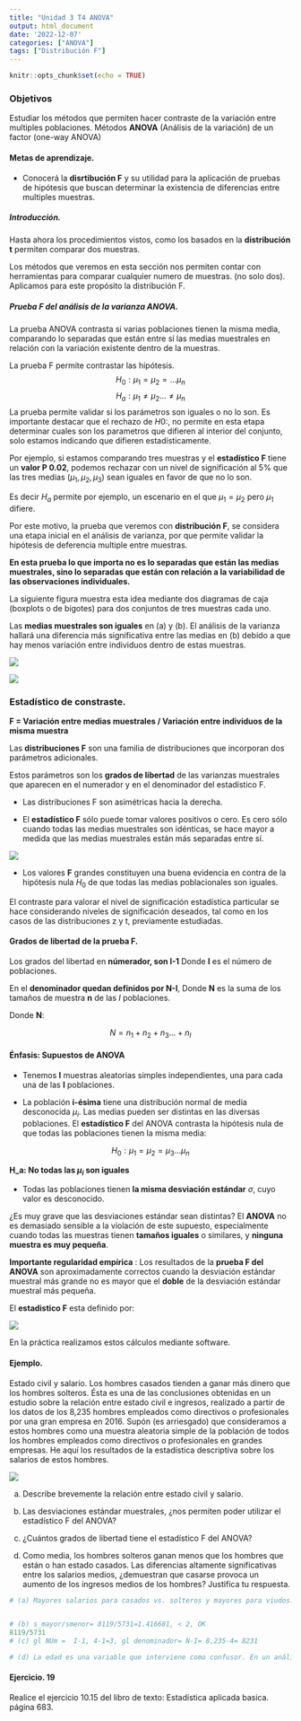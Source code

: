 ```yaml
---
title: "Unidad 3 T4 ANOVA"
output: html_document
date: '2022-12-07'
categories: ["ANOVA"]
tags: ["Distribución F"]
---
```



```r
knitr::opts_chunk$set(echo = TRUE)
```

### Objetivos

Estudiar los métodos que permiten hacer contraste de la variación entre multiples poblaciones. Métodos **ANOVA** (Análisis de la variación) de un factor (one-way ANOVA)

#### Metas de aprendizaje.

+ Conocerá la **disrtibución F**  y su utilidad para la aplicación de pruebas de hipótesis que buscan determinar la existencia de diferencias entre multiples muestras. 


##### Introducción. 

Hasta ahora los procedimientos  vistos, como los basados en la **distribución t**  permiten comparar dos muestras. 


Los métodos que  veremos en esta sección nos permiten contar con herramientas para comparar cualquier numero de muestras. (no solo dos). Aplicamos para este propósito la distribución F. 



##### Prueba F del análisis de la varianza ANOVA.

La prueba ANOVA contrasta si varias poblaciones tienen la misma media, comparando lo separadas que están entre sí las medias muestrales en relación con la variación existente dentro de la
muestras.

La prueba F permite contrastar las hipótesis. $$H_0: \mu_1=\mu_2= ...\mu_n$$
$$H_a:\mu_1\neq \mu_2...\neq \mu_n$$
La prueba permite validar si los parámetros son iguales o no lo son.  Es importante destacar que el rechazo de $H0:$, no permite en esta etapa determinar cuales son los parametros que difieren al interior del conjunto, solo estamos indicando que  difieren estadísticamente. 

Por ejemplo, si estamos comparando tres muestras y el **estadístico F** tiene un **valor P 0.02**, podemos rechazar con un nivel de significación al $5\%$ que las tres medias  ($\mu_1, \mu_2,\mu_3$) sean iguales en favor de que no lo son. 

Es decir $H_a$ permite por ejemplo, un escenario en el que  $\mu_1=\mu_2$ pero $\mu_1$ difiere.     

Por este motivo, la prueba que veremos con **distribución F**, se considera una etapa inicial en el análisis de varianza, por que permite validar la hipótesis de deferencia multiple entre muestras. 



**En esta prueba lo que importa no es lo separadas que están las medias muestrales, sino lo separadas que están con relación a la variabilidad de las observaciones individuales.**




La siguiente figura muestra esta idea mediante dos diagramas de caja (boxplots o de bigotes) para dos conjuntos de tres muestras cada uno. 

Las **medias muestrales son iguales** en (a) y (b). El análisis de la varianza hallará una diferencia más significativa entre las medias en (b) debido a que hay menos variación entre individuos dentro de estas muestras.

![](/img/ANOVA.jpg)


![](/img/separados.jpg)

### Estadístico de constraste.



**F = Variación entre medias muestrales / Variación entre individuos de la misma muestra**

Las **distribuciones F** son una familia de distribuciones que incorporan dos parámetros adicionales.  

Estos parámetros son los **grados de libertad** de las varianzas muestrales que aparecen en el numerador y en el denominador del estadístico F.
 
+ Las distribuciones F son asimétricas hacia la derecha.

+ El **estadístico F** sólo puede tomar valores positivos o cero. Es cero sólo cuando todas las medias muestrales son idénticas, se hace mayor a medida que las medias muestrales están más separadas entre sí.

![](/img/fs.jpg)

+ Los valores **F** grandes constituyen una
buena evidencia en contra de la hipótesis nula $H_0$ de que todas las medias poblacionales son iguales.

El contraste para valorar el nivel de significación estadística particular se hace considerando niveles de significación deseados, tal como en los casos de las distribuciones z y t, previamente estudiadas.


#### Grados de libertad de la prueba F.

Los grados del libertad en **númerador, son  I-1**  Donde  **I** es el número de poblaciones. 

En el **denominador quedan definidos por N-I**, Donde  **N** es la suma  de los tamaños de muestra **n** de las *I* poblaciones.

Donde **N**: 

$$N=n_1+n_2+n_3...+n_I$$


#### Énfasis: Supuestos de ANOVA


+ Tenemos **I** muestras aleatorias simples independientes, una para
cada una de las **I** poblaciones.


+ La población **i-ésima** tiene una distribución normal de media desconocida $\mu_i$. Las medias pueden ser distintas en las diversas poblaciones. El **estadístico F** del ANOVA contrasta la hipótesis nula de que todas las poblaciones tienen la misma media:

$$H_0: \mu_1 =\mu_2 =\mu_3...\mu_n$$

**H_a: No todas las $\mu_i$ son iguales**

+ Todas las poblaciones tienen **la misma desviación estándar** $\sigma$, cuyo valor es desconocido.

¿Es muy grave que las desviaciones estándar sean distintas? El **ANOVA** no es demasiado sensible a la violación de este supuesto, especialmente cuando todas
las muestras tienen **tamaños iguales** o similares, y **ninguna muestra es muy pequeña**.

**Importante regularidad empírica** : Los resultados de la **prueba F del ANOVA** son aproximadamente correctos cuando la desviación estándar muestral más grande no es mayor que el
**doble** de la desviación estándar muestral más pequeña.


El **estadistico F** esta definido por:

![](/img/fuck.jpg)

En la práctica realizamos estos cálculos mediante software.





#### Ejemplo.

Estado civil y salario. Los hombres casados tienden a ganar más dinero que
los hombres solteros. Ésta es una de las conclusiones obtenidas en un estudio
sobre la relación entre estado civil e ingresos, realizado a partir de los datos de
los 8,235 hombres empleados como directivos o profesionales por una gran empresa en 2016. Supón (es arriesgado) que consideramos a estos hombres como
una muestra aleatoria simple de la población de todos los hombres empleados
como directivos o profesionales en grandes empresas. He aquí los resultados de
la estadística descriptiva sobre los salarios de estos hombres.

![](/img/viu2.jpg)

(a) Describe brevemente la relación entre estado civil y salario.


(b) Las desviaciones estándar muestrales, ¿nos permiten poder utilizar el estadístico F del ANOVA?


(c) ¿Cuántos grados de libertad tiene el estadístico F del ANOVA?

(d) Como media, los hombres solteros ganan menos que los hombres que están o han estado casados. Las diferencias altamente significativas entre los salarios medios, ¿demuestran que casarse provoca un aumento de los ingresos medios de los hombres? Justifica tu respuesta.

```r

# (a) Mayores salarios para casados vs. solteros y mayores para viudos. 


# (b) s_mayor/smenor= 8119/5731=1.416681, < 2, OK 
8119/5731
# (c) gl NUm =  I-1, 4-1=3, gl denominador= N-I= 8,235-4= 8231

# (d) La edad es una variable que interviene como confusor. En un análisis más detallado es importante controlar por estos efectos.

```


#### Ejercicio. 19

Realice el ejercicio 10.15 del libro de texto: Estadística aplicada basica. página 683. 




